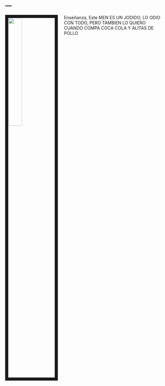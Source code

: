 ---
---
  
<link rel="stylesheet" href="styles.css" type="text/css">
    
<img src="images/klaus.JPG" style="width:30%; border:10px solid; margin-right: 20px" align="left">
      
Enseñanza, Este MEN ES UN JODIDO, LO ODIO CON TODO, PERO TAMBIEN LO QUIERO CUANDO COMPA COCA COLA Y ALITAS DE POLLO